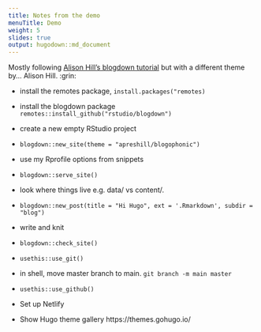 ```yaml
---
title: Notes from the demo
menuTitle: Demo
weight: 5
slides: true
output: hugodown::md_document
---
```


Mostly following [Alison Hill's blogdown tutorial](https://alison.rbind.io/post/new-year-new-blogdown/) but with a different theme by... Alison Hill. :grin:

- install the remotes package, `install.packages("remotes)`

- install the blogdown package `remotes::install_github("rstudio/blogdown")`

- create a new empty RStudio project

- `blogdown::new_site(theme = "apreshill/blogophonic")`

- use my Rprofile options from snippets

- `blogdown::serve_site()`

- look where things live e.g. data/ vs content/.

- `blogdown::new_post(title = "Hi Hugo", ext = '.Rmarkdown', subdir = "blog")`

- write and knit

- `blogdown::check_site()`

- `usethis::use_git()`

- in shell, move master branch to main. `git branch -m main master`

- `usethis::use_github()`

- Set up Netlify

- Show Hugo theme gallery https://themes.gohugo.io/